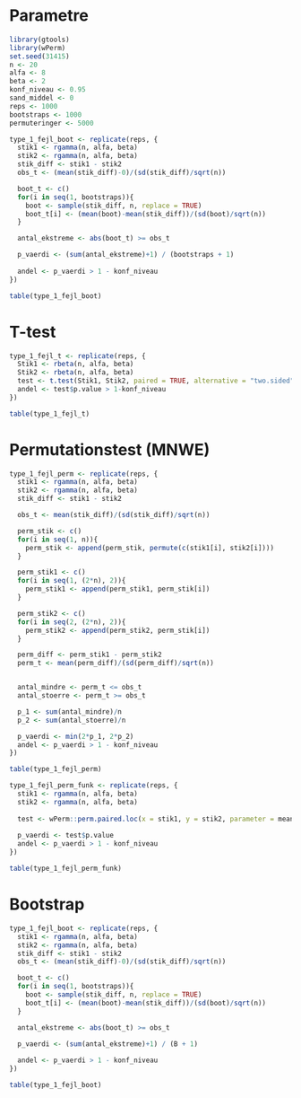 # Parametre
```r
library(gtools)
library(wPerm)
set.seed(31415)
n <- 20
alfa <- 8
beta <- 2
konf_niveau <- 0.95
sand_middel <- 0
reps <- 1000
bootstraps <- 1000
permuteringer <- 5000
```

```r
type_1_fejl_boot <- replicate(reps, {
  stik1 <- rgamma(n, alfa, beta)
  stik2 <- rgamma(n, alfa, beta)
  stik_diff <- stik1 - stik2
  obs_t <- (mean(stik_diff)-0)/(sd(stik_diff)/sqrt(n))

  boot_t <- c()
  for(i in seq(1, bootstraps)){
    boot <- sample(stik_diff, n, replace = TRUE)
    boot_t[i] <- (mean(boot)-mean(stik_diff))/(sd(boot)/sqrt(n))
  }

  antal_ekstreme <- abs(boot_t) >= obs_t

  p_vaerdi <- (sum(antal_ekstreme)+1) / (bootstraps + 1)
  
  andel <- p_vaerdi > 1 - konf_niveau
})

table(type_1_fejl_boot)
```



# T-test
```r
type_1_fejl_t <- replicate(reps, {
  Stik1 <- rbeta(n, alfa, beta)
  Stik2 <- rbeta(n, alfa, beta)
  test <- t.test(Stik1, Stik2, paired = TRUE, alternative = "two.sided", mu = sand_middel, conf.level = konf_niveau)
  andel <- test$p.value > 1-konf_niveau
})

table(type_1_fejl_t)
```

# Permutationstest (MNWE)
```r
type_1_fejl_perm <- replicate(reps, {
  stik1 <- rgamma(n, alfa, beta)
  stik2 <- rgamma(n, alfa, beta)
  stik_diff <- stik1 - stik2

  obs_t <- mean(stik_diff)/(sd(stik_diff)/sqrt(n))

  perm_stik <- c()
  for(i in seq(1, n)){
    perm_stik <- append(perm_stik, permute(c(stik1[i], stik2[i])))
  }

  perm_stik1 <- c()
  for(i in seq(1, (2*n), 2)){
    perm_stik1 <- append(perm_stik1, perm_stik[i])
  }

  perm_stik2 <- c()
  for(i in seq(2, (2*n), 2)){
    perm_stik2 <- append(perm_stik2, perm_stik[i])
  }

  perm_diff <- perm_stik1 - perm_stik2
  perm_t <- mean(perm_diff)/(sd(perm_diff)/sqrt(n))


  antal_mindre <- perm_t <= obs_t
  antal_stoerre <- perm_t >= obs_t

  p_1 <- sum(antal_mindre)/n
  p_2 <- sum(antal_stoerre)/n

  p_vaerdi <- min(2*p_1, 2*p_2)
  andel <- p_vaerdi > 1 - konf_niveau
})

table(type_1_fejl_perm)
```


```r
type_1_fejl_perm_funk <- replicate(reps, {
  stik1 <- rgamma(n, alfa, beta)
  stik2 <- rgamma(n, alfa, beta)
  
  test <- wPerm::perm.paired.loc(x = stik1, y = stik2, parameter = mean, alternative = "two.sided", R = permuteringer)
  
  p_vaerdi <- test$p.value
  andel <- p_vaerdi > 1 - konf_niveau
})

table(type_1_fejl_perm_funk)
```


# Bootstrap
```r
type_1_fejl_boot <- replicate(reps, {
  stik1 <- rgamma(n, alfa, beta)
  stik2 <- rgamma(n, alfa, beta)
  stik_diff <- stik1 - stik2
  obs_t <- (mean(stik_diff)-0)/(sd(stik_diff)/sqrt(n))

  boot_t <- c()
  for(i in seq(1, bootstraps)){
    boot <- sample(stik_diff, n, replace = TRUE)
    boot_t[i] <- (mean(boot)-mean(stik_diff))/(sd(boot)/sqrt(n))
  }

  antal_ekstreme <- abs(boot_t) >= obs_t

  p_vaerdi <- (sum(antal_ekstreme)+1) / (B + 1)
  
  andel <- p_vaerdi > 1 - konf_niveau
})

table(type_1_fejl_boot)
```



